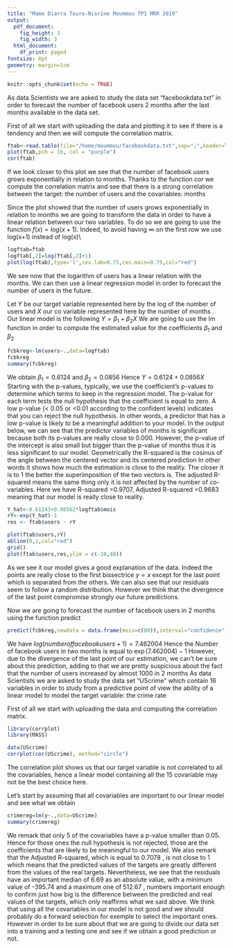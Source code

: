 ```yaml
---
title: "Mame Diarra Toure-Nisrine Moummou TP1 MRR 2019"
output:
  pdf_document: 
    fig_height: 3
    fig_width: 3
  html_document:
    df_print: paged
fontsize: 6pt
geometry: margin=1cm
---
```


```r
knitr::opts_chunk$set(echo = TRUE)
```

\color{magenta}\section{I.Facebook data}
\color{black}
As data Scientists we are asked to study the data set "facebookdata.txt" in order to forecast the number of facebook users 2 months after the last months available in the data set.
\color{red}\subsection{1.Preliminary work}
\color{black}
First of all we start with uploading the data and plotting it to see if there is a tendency and then we will compute the correlation matrix.

\tiny
```r
ftab<-read.table(file="/home/moummou/facebookdata.txt",sep=";",header=TRUE)
plot(ftab,pch = 16, col = "purple")
cor(ftab)
```
\normalsize
\newline
If we look closer to this plot we see that the number of facebook users grows exponentially in relation  to months.
Thanks to the function cor we compute the correlation matrix and see that there is a strong correlation between the target: the number of users and the covariables: months
\color{red}\subsection{2.Regression Model}
\color{black}
Since the plot showed that the number of users grows exponentially in relation to months we are going to transform the data in order to have a linear relation between our two variables. To do so we are going to use the function $f(x)=log(x+1)$.
Indeed, to avoid having $\infty$ on the first row we use log(x+1) instead of log(x)\\
\tiny
```r
logftab=ftab
logftab[,2]=log(ftab[,2]+1)
plot(log(ftab),type='l',cex.lab=0.75,cex.main=0.75,col="red")
```
\normalsize
We see now that the logarithm of users has a linear relation with the months. We can then use a linear regression model in order to forecast the number of users in the future.
\color{red}\subsection{3.Linear regression Model}
\color{black}
Let $Y$ be our target variable represented here by the log of the number of users
and $X$ our co variable represented here by the number of months .
Our linear model is the following $Y=\beta_1+ \beta_2X$
We are going to use the lm function in order to compute the estimated value for the coefficients $\beta_1$  and $\beta_2$
\tiny
```r
fcbkreg<-lm(users~.,data=logftab)
fcbkreg
summary(fcbkreg)
```
\normalsize
We obtain $\beta_1=0.6124$ and $\beta_2=0.0856$
Hence $Y=0.6124+ 0.0856X$
\color{blue}\subsubsection{3.1 P-values}
\color{black}
Starting with the p-values, typically, we use the coefficient's p-values to determine which terms to keep in the regression model. 
The p-value for each term tests the null hypothesis that the coefficient is equal to zero. A low p-value (< 0.05 or <0.01 according to the confident levels) indicates that you can reject the null hypothesis. In other words, a predictor that has a low p-value is likely to be a meaningful addition to your model.
In the output below, we can see that the predictor variables of months is significant because both its p-values are really close to  0.000. However,
the p-value of the intercept is also small but bigger than the p-value of months thus it is less significant to our model. 
\color{blue}\subsubsection{3.2 R-squared and adjusted R-squared}
\color{black}
Geometrically  the R-squared is the cosinus of the angle between the centered  vector and its centered prediction
In other words it shows how much the estimation is close to the reality.
The closer it is to 1 the better the superimposition of the two vectors is.
The adjusted R-squared means the same thing only it is not affected by the number of co-variables.
Here we have R-squared =0.9707,	Adjusted R-squared =0.9683
meaning that our model is really close to reality.
\color{blue}\subsubsection{Plot of $\hat Y$ function of Y}
\color{black}
\tiny
```r
Y_hat<-0.61243+0.08562*logftab$mois
rY<-exp(Y_hat)-1
res <- ftab$users - rY
```
```r
plot(ftab$users,rY)
abline(0,1,col="red")
grid()
plot(ftab$users,res,ylim = c(-20,40))
```
\normalsize
\newline
As we see it our model gives a good explanation of the data. Indeed the points are really close to the first bissectrice $y=x$ except for the last point which is separated from the others. We can also see that our residuals seem to follow a random distribution. \color{red}
However we think that the divergence of the last point compromise strongly our future predictions.
\color{black}
\color{red}\subsection{4- Forecasting}
\color{black}
Now we are going to forecast the number of facebook users in 2 months using the function predict
\tiny
```r
predict(fcbkreg,newdata = data.frame(mois=c(80)),interval="confidence")
```
\normalsize
We have $log(number of facebook users+1)=7.462004$
Hence the Number of facebook users in two months is equal to $\exp(7.462004)-1$
\boxed{Number of facebook users in two months=1739.633}
However, due to the divergence of the last point of our estimation, we can't be sure about this prediction, adding to that we are pretty suspicious about the fact that the number of users increased by almost 1000 in 2 months 
\color{magenta}\section{II.UScrime data}
\color{black}
As data Scientists we are asked to study the data set "UScrime" which contain 16 variables in order to study from a predictive point of view the ability of a linear model to model the target variable: the crime rate
\color{red}\subsection{1.Preliminary work}
\color{black}
First of all we start with uploading the data and computing the correlation matrix.
```r
library(corrplot)
library(MASS)
```
\tiny
```r
data(UScrime)
corrplot(cor(UScrime), method="circle")
```
\normalsize
\newline
The correlation plot shows us that our target variable is not correlated to all the covariables, hence a linear model containing all the 15 covariable may not be the best choice here.
\color{red}\subsection{2.Regression Model}
\color{black}
Let's start by assuming that all covariables are important to our linear model and see what we obtain
\tiny
```r
crimereg=lm(y~.,data=UScrime)
summary(crimereg)
```
\normalsize
We remark that only 5 of the covariables have a p-value smaller than 0.05. Hence for those ones the null hypothesis is not rejected, those are the coefficients that are likely to be meaningful to our model.\newline
We also remark that the Adjusted R-squared, which is equal to \color{red} 0.7078 \color{black}, is not close to 1 which means that the predicted values of the targets are greatly different from the values of the real targets.\newline
Nevertheless, we see that the residuals have an important median of \color{red} 6.69 \color{black} as an absolute value, with a minimum value of \color{red} -395.74 \color{black} and a maximum one of \color{red} 512.67 \color{black}, numbers important enough to confirm just how big is the difference between the predicted and real values of the targets, which only reaffirms what we said above.\newline
We think that using all the covariables in our model is not good and we should probably do a forward selection for exemple to select the important ones.\newline
However in order to be sure about that we are going to divide our data set into a training and a testing one and see if we obtain a good prediction or not.

